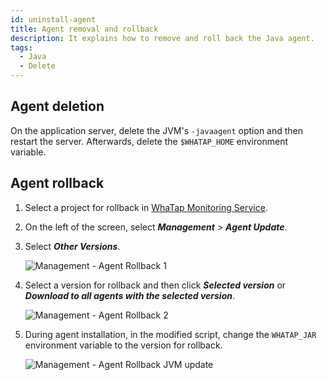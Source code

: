 ```yaml
---
id: uninstall-agent
title: Agent removal and rollback
description: It explains how to remove and roll back the Java agent.
tags:
  - Java
  - Delete
---
```


## Agent deletion

On the application server, delete the JVM's `-javaagent` option and then restart the server. Afterwards, delete the `$WHATAP_HOME` environment variable.

## Agent rollback

1.  Select a project for rollback in [WhaTap Monitoring Service](https://service.whatap.io).

2.  On the left of the screen, select **_Management_** > **_Agent Update_**.

3.  Select **_Other Versions_**.

    ![Management - Agent Rollback 1](/img/agent_rollback_1.png)

4.  Select a version for rollback and then click **_Selected version_** or **_Download to all agents with the selected version_**.

    ![Management - Agent Rollback 2](/img/agent_rollback_2.png)

5.  During agent installation, in the modified script, change the `WHATAP_JAR` environment variable to the version for rollback.

    ![Management - Agent Rollback JVM update](/img/agent_rollback_3.png)

